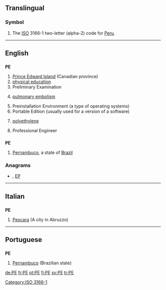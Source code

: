 {{also|Appendix:Variations of "pe"}}
==Translingual==
===Symbol===
{{infl|mul|symbol}}
# The [[ISO]] 3166-1 two-letter (alpha-2) code for [[Peru]].

[[Category:ISO 3166-1]]
----

==English==

==={{initialism}}===
'''PE'''

# [[Prince Edward Island]] (Canadian province)
# [[physical education]]
# Preliminary Examination
# {{pathology}} [[pulmonary embolism]]
# Preinstallation Environment (a type of operating systems)
# Portable Edition (usually used for a version of a software)
# {{organic compound}} [[polyethylene]]
# Professional Engineer

==={{abbreviation}}===
'''PE'''

# [[Pernambuco]], a state of [[Brazil]]

===Anagrams===
* {{alphagram|[[ep#English|ep]]}} , [[EP#English|EP]]


----

==Italian==

==={{abbreviation|Italian}}===
'''PE'''

# [[Pescara]] (A city in Abruzzo)

----

==Portuguese==

==={{abbreviation|Portuguese}}===
'''PE'''

# [[Pernambuco]] (Brazilian state)

[[de:PE]]
[[fr:PE]]
[[pt:PE]]
[[fi:PE]]
[[sv:PE]]
[[tr:PE]]